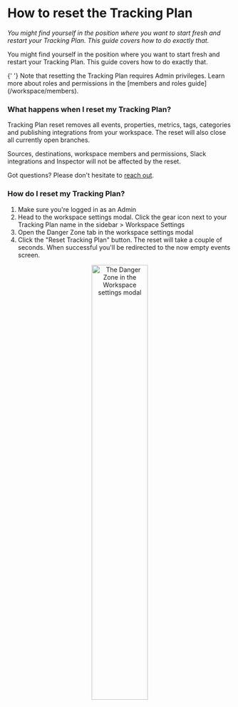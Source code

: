 
# How to reset the Tracking Plan

_You might find yourself in the position where you want to start fresh and restart your Tracking Plan. This guide covers how to do exactly that._

You might find yourself in the position where you want to start fresh and restart your Tracking Plan. This guide covers how to do exactly that.

<Callout emoji="🔒">
  {' '}
  Note that resetting the Tracking Plan requires Admin privileges. Learn more about
  roles and permissions in the [members and roles guide](/workspace/members).
</Callout>

### What happens when I reset my Tracking Plan?

Tracking Plan reset removes all events, properties, metrics, tags, categories and publishing integrations from your workspace. The reset will also close all currently open branches.

Sources, destinations, workspace members and permissions, Slack integrations and Inspector will not be affected by the reset.

Got questions? Please don't hesitate to [reach out](/help/troubleshooting).

### How do I reset my Tracking Plan?

1. Make sure you're logged in as an Admin
2. Head to the workspace settings modal. Click the gear icon next to your Tracking Plan name in the sidebar > Workspace Settings
3. Open the Danger Zone tab in the workspace settings modal
4. Click the "Reset Tracking Plan" button. The reset will take a couple of seconds. When successful you'll be redirected to the now empty events screen.

<center>
  <img
    src={'/docs/images/workspace/reset-tracking-plan.png'}
    width="50%"
    alt="The Danger Zone in the Workspace settings modal"
  />
</center>
